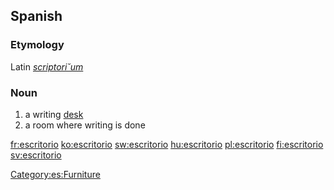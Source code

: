 ==Spanish==
===Etymology===
Latin ''[[scriptorium|scriptori˘um]]''

===Noun===
{{es-noun-m}}

# a writing [[desk]]
# a room where writing is done

[[Category:es:Furniture]]

[[fr:escritorio]]
[[ko:escritorio]]
[[sw:escritorio]]
[[hu:escritorio]]
[[pl:escritorio]]
[[fi:escritorio]]
[[sv:escritorio]]